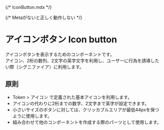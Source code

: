 {/* IconButton.mdx */}


{/* Metaがないと正しく動作しない */}

<Meta title="IconButton" of={IconButtonStories} />

# アイコンボタン Icon button

アイコンボタンを表示するためのコンポーネントです。  
アイコン、2桁の数列、2文字の英字文字を利用し、ユーザーに行為を誘導したい際（シグニファイア）に利用します。

## 原則

- Token > アイコン で定義された基本アイコンを利用します。
- アイコンの代わりに2桁までの数字、2文字まで英字が設定できます。
- 小さいサイズのボタンに対しては、クリッカブルエリアが最低44pxを保つように使用します。
- 組み合わせて他のコンポーネントを作成する際のパーツとして使用します。

<Canvas />
<Controls />

<Stories />
